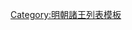 {{ming|title=明朝郃陽國諸王|ed=郃陽國|head=正統七年（[[1426年]]）封|
{{ming/title}}
{{ming/list|郃陽惠恭王|[[朱公鏜]]|朱志𡐤、庶二子|[[1426年]]─[[1471年]]|[[正统 (年号)|正統]]七年封。[[成化]]七年薨。}}
{{ming/list|郃陽溫穆王|[[朱誠泓]]|朱公鏜、庶一子|[[1476年]]─[[1494年]]|[[成化]]十二年以[[鎮國將軍]]襲封。[[弘治 (明朝)|弘治]]七年薨。子[[朱秉楺]]，卒。}}
{{ming/list|郃陽鎮國將軍|[[朱誠汾]]<ref name="a">《[[明實錄]]》</ref>|朱公鏜、庶二子<ref name="a"/>||弘治七年後准襲，未命而卒。<ref name="a"/>}}
{{ming/list|郃陽悼安王|[[朱誠澮]]|朱公鏜、庶三子<ref name="a"/>|[[1499年]]|弘治十二年以鎮國將軍進封，未受冊即薨<ref name="a"/>。}}
{{ming/list|郃陽安僖王|[[朱秉檄]]|朱誠澮、嫡一子|[[1508年]]|[[正德 (明朝)|正德]]三年以[[輔國將軍]]襲封，未受冊即薨。以朱誠澮兄終弟及不合制，除<ref name="a"/>。}}
{{ming/note|附郃陽國奉祀宗室}}
{{ming/list|郃陽輔國將軍|[[朱秉橘]]<ref name="a"/>|朱誠汾、嫡一子<ref name="a"/>|[[1509年]]─[[1517年]]|正德四年承郃陽王祀<ref name="a"/>。正德十二年卒。}}
{{ming/list|郃陽奉國將軍|[[朱惟熠]]<ref name="b">《明秦藩奉國將軍鶴山公墓志銘》</ref>|朱秉橘、嫡一子|？年─[[1585年]]|不知何年承郃陽王祀。[[萬曆]]十三年卒。<ref name="b"/>}}
{{ming/list|郃陽鎮國中尉|[[朱懷墝]]<ref name="c">《西安明代秦藩輔國將軍朱秉橘家族墓》</ref>|朱惟熠、庶一子|？年|不知何年承郃陽王祀。卒。<ref name="c"/>}}
{{ming/list|郃陽輔國中尉|[[朱敬鉘]]<ref name="d">《明秦藩郃陽王奉祀輔國中尉東渠公配宜人張氏合葬墓志銘》</ref>|朱懷墝、嫡一子|？年─[[1621年]]|不知何年承郃陽王祀。[[天启 (明朝)|天啟]]元年卒。<ref name="d"/>}}
{{ming/list|郃陽奉國中尉|[[朱誼𣹲]]<ref name="e">《明秦藩家族譜系及墓葬分布初探》</ref>|朱敬鉘、嫡一子|[[1621年]]後─？年|不知何年承郃陽王祀。<ref name="e"/>}}
{{ming/note|以後不詳}}
{{ming/note|參考文獻}}
{{ming/note|ref}}
}}<noinclude>
[[Category:明朝諸王列表模板]]
</noinclude>